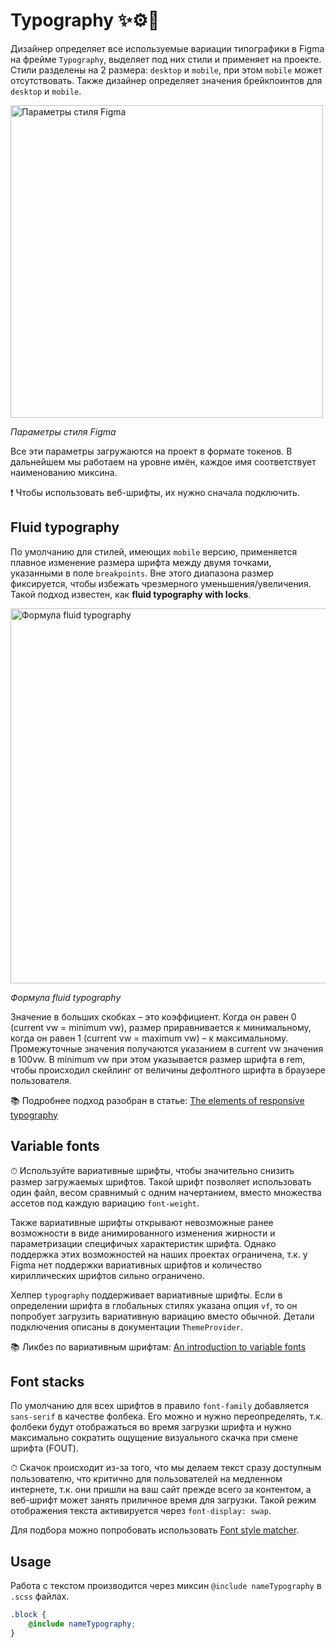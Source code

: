 

<Meta title="Dev / Scss / Typography" />

# Typography ✨⚙️🤖

Дизайнер определяет все используемые вариации типографики в Figma на фрейме `Typography`, выделяет под них стили и применяет на проекте. Стили разделены на 2 размера: `desktop` и `mobile`, при этом `mobile` может отсутствовать. Также дизайнер определяет значения брейкпоинтов для `desktop` и `mobile`.

<img src="images/typography/style-properties.png" alt="Параметры стиля Figma" width="500" />

_Параметры стиля Figma_

Все эти параметры загружаются на проект в формате токенов. В дальнейшем мы работаем на уровне имён, каждое имя соответствует наименованию миксина.

❗️ Чтобы использовать веб-шрифты, их нужно сначала подключить.

## Fluid typography

По умолчанию для стилей, имеющих `mobile` версию, применяется плавное изменение размера шрифта между двумя точками, указанными в поле `breakpoints`. Вне этого диапазона размер фиксируется, чтобы избежать чрезмерного уменьшения/увеличения. Такой подход известен, как **fluid typography with locks**.

<img src="images/typography/fluid-typography.png" alt="Формула fluid typography" width="600" />

_Формула fluid typography_

Значение в больших скобках – это коэффициент. Когда он равен 0 (current vw = minimum vw), размер приравнивается к минимальному, когда он равен 1 (current vw = maximum vw) – к максимальному. Промежуточные значения получаются указанием в current vw значения в 100vw. В minimum vw при этом указывается размер шрифта в rem, чтобы происходил скейлинг от величины дефолтного шрифта в браузере пользователя.

📚 Подробнее подход разобран в статье: [The elements of responsive typography](https://blog.logrocket.com/the-elements-of-responsive-typography/)

## Variable fonts

⏱ Используйте вариативные шрифты, чтобы значительно снизить размер загружаемых шрифтов. Такой шрифт позволяет использовать один файл, весом сравнимый с одним начертанием, вместо множества ассетов под каждую вариацию `font-weight`.

Также вариативные шрифты открывают невозможные ранее возможности в виде анимированного изменения жирности и параметризации специфичых характеристик шрифта. Однако поддержка этих возможностей на наших проектах ограничена, т.к. у Figma нет поддержки вариативных шрифтов и количество кириллических шрифтов сильно ограничено.

Хелпер `typography` поддерживает вариативные шрифты. Если в определении шрифта в глобальных стилях указана опция `vf`, то он попробует загрузить вариативную вариацию вместо обычной. Детали подключения описаны в документации `ThemeProvider`.

📚 Ликбез по вариативным шрифтам: [An introduction to variable fonts](https://24ways.org/2019/an-introduction-to-variable-fonts/)

## Font stacks

По умолчанию для всех шрифтов в правило `font-family` добавляется `sans-serif` в качестве фолбека. Его можно и нужно переопределять, т.к. фолбеки будут отображаться во время загрузки шрифта и нужно максимально сократить ощущение визуального скачка при смене шрифта (FOUT).

⏱ Скачок происходит из-за того, что мы делаем текст сразу доступным пользователю, что критично для пользователей на медленном интернете, т.к. они пришли на ваш сайт прежде всего за контентом, а веб-шрифт может занять приличное время для загрузки. Такой режим отображения текста активируется через `font-display: swap`.

Для подбора можно попробовать использовать [Font style matcher](https://meowni.ca/font-style-matcher/).

## Usage

Работа с текстом производится через миксин `@include nameTypography` в `.scss` файлах.

```scss
.block {
    @include nameTypography;
}
```
